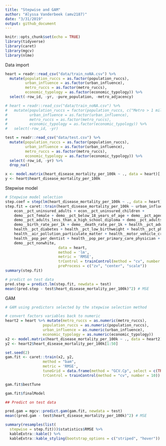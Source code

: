```yaml
---
title: "Stepwise and GAM"
author: "Alyssa Vanderbeek (amv2187)"
date: "3/31/2019"
output: github_document
---
```


```r
knitr::opts_chunk$set(echo = TRUE)
library(tidyverse)
library(caret)
library(mgcv)
library(nlme)
```

Data import 

```r
heart = readr::read_csv("data/train_noNA.csv") %>%
  mutate(population_ruccs = as.factor(population_ruccs),
         urban_influence = as.factor(urban_influence),
         metro_ruccs = as.factor(metro_ruccs),
         economic_typology = as.factor(economic_typology)) %>% 
  select(-row_id, -yr, -pure_population, -metro_adjacency)

# heart = readr::read_csv("data/train_noNA.csv") %>%
#   mutate(population_ruccs = factor(population_ruccs, c("Metro > 1 million", "Metro 250k - 1 million", "Metro <250k", "Urban >20,000 metro-adjacent", "Urban >20,000 metro non-adjacent","Urban 2,500-19,999 metro-adjacent", "Urban 2,500-19,999 metro non-adjacent", "Rural metro-adjacent", "Rural metro non-adjacent"), labels = 1:9),
#          urban_influence = as.factor(urban_influence),
#          metro_ruccs = as.factor(metro_ruccs),
#          economic_typology = as.factor(economic_typology)) %>% 
#   select(-row_id, -yr)

test = readr::read_csv("data/test.csv") %>% 
  mutate(population_ruccs = as.factor(population_ruccs),
         urban_influence = as.factor(urban_influence),
         metro_ruccs = as.factor(metro_ruccs),
         economic_typology = as.factor(economic_typology)) %>% 
  select(-row_id, -yr) %>%
  drop_na()

x <- model.matrix(heart_disease_mortality_per_100k ~ ., data = heart)[,-1]
y <- heart$heart_disease_mortality_per_100k
```

Stepwise model 

```r
# Stepwise model selection
step.coef = step(lm(heart_disease_mortality_per_100k ~ ., data = heart))
step.fit = caret::train(heart_disease_mortality_per_100k ~ urban_influence + econ__pct_civilian_labor + 
    econ__pct_uninsured_adults + econ__pct_uninsured_children + 
    demo__pct_female + demo__pct_below_18_years_of_age + demo__pct_aged_65_years_and_older + 
    demo__pct_adults_less_than_a_high_school_diploma + demo__pct_adults_with_high_school_diploma + 
    demo__birth_rate_per_1k + demo__death_rate_per_1k + health__pct_adult_obesity + 
    health__pct_diabetes + health__pct_low_birthweight + health__pct_physical_inacticity + 
    health__air_pollution_particulate_matter + health__motor_vehicle_crash_deaths_per_100k + 
    health__pop_per_dentist + health__pop_per_primary_care_physician + 
    demo__pct_nonwhite,
                        data = heart, 
                        method = 'lm',
                        metric = 'RMSE',
                        trControl = trainControl(method = "cv", number = 10),
                        preProcess = c("zv", "center", "scale"))
summary(step.fit)

# predict on test data
pred.step = predict.lm(step.fit, newdata = test)
mean((pred.step - test$heart_disease_mortality_per_100k)^2) # MSE
```

GAM

```r
# GAM using predictors selected by the stepwise selection method

# convert factors variables back to numeric
heart2 = heart %>% mutate(metro_ruccs = as.numeric(metro_ruccs),
                 population_ruccs = as.numeric(population_ruccs),
                 urban_influence = as.numeric(urban_influence),
                 economic_typology = as.numeric(economic_typology))
x2 <- model.matrix(heart_disease_mortality_per_100k ~ ., data = heart2)[1:50, 10:25] # get rid of factor vairables / work with smaller dataset so R doesn't crash
y2 <- heart2$heart_disease_mortality_per_100k[1:50]

set.seed(2)
gam.fit <- caret::train(x2, y2,
                 method = "bam",
                 metric = 'RMSE',
                 tuneGrid = data.frame(method = "GCV.Cp", select = c(TRUE, FALSE)),
                 trControl = trainControl(method = "cv", number = 10))

gam.fit$bestTune

gam.fit$finalModel

## Predict on test data

pred.gam = mgcv::predict.gam(gam.fit, newdata = test)
mean((pred.gam - test$heart_disease_mortality_per_100k)^2) # MSE
```


```r
summary(resamples(list(
  stepwise = step.fit)))$statistics$RMSE %>%
  kableExtra::kable() %>%
  kableExtra::kable_styling(bootstrap_options = c("striped", "hover"))
```



